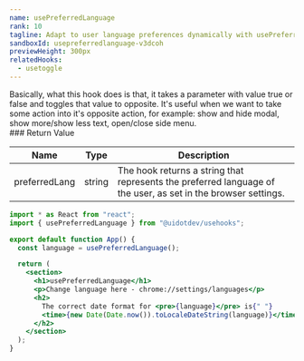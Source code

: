 ```yaml
---
name: usePreferredLanguage
rank: 10
tagline: Adapt to user language preferences dynamically with usePreferredLanguage.
sandboxId: usepreferredlanguage-v3dcoh
previewHeight: 300px
relatedHooks:
  - usetoggle
---
```



<HookDescription name={frontmatter.name}>
  Basically, what this hook does is that, it takes a parameter with value true
  or false and toggles that value to opposite. It's useful when we want to take
  some action into it's opposite action, for example: show and hide modal, show
  more/show less text, open/close side menu.
</HookDescription>

<div class="reference">
  ### Return Value

  | Name          | Type   | Description                                                                                                   |
  | ------------- | ------ | ------------------------------------------------------------------------------------------------------------- |
  | preferredLang | string | The hook returns a string that represents the preferred language of the user, as set in the browser settings. |
</div>

<CodePreview
  sandboxId={frontmatter.sandboxId}
  previewHeight={frontmatter.previewHeight}
/>

<StaticCodeContainer>

```jsx
import * as React from "react";
import { usePreferredLanguage } from "@uidotdev/usehooks";

export default function App() {
  const language = usePreferredLanguage();

  return (
    <section>
      <h1>usePreferredLanguage</h1>
      <p>Change language here - chrome://settings/languages</p>
      <h2>
        The correct date format for <pre>{language}</pre> is{" "}
        <time>{new Date(Date.now()).toLocaleDateString(language)}</time>
      </h2>
    </section>
  );
}
```

</StaticCodeContainer>
